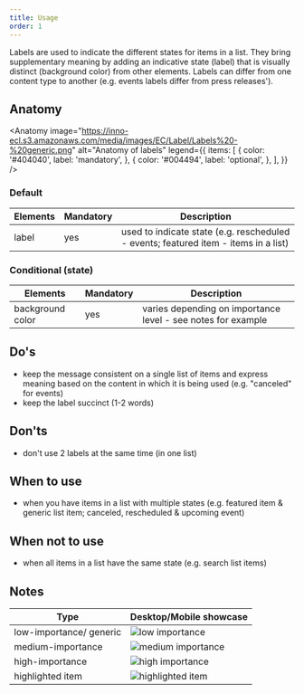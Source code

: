 ```yaml
---
title: Usage
order: 1
---
```



<Paragraph size="lead">
  Labels are used to indicate the different states for items in a list. They
  bring supplementary meaning by adding an indicative state (label) that is
  visually distinct (background color) from other elements. Labels can differ
  from one content type to another (e.g. events labels differ from press
  releases').
</Paragraph>

## Anatomy

<Anatomy
  image="https://inno-ecl.s3.amazonaws.com/media/images/EC/Label/Labels%20-%20generic.png"
  alt="Anatomy of labels"
  legend={{
    items: [
      {
        color: '#404040',
        label: 'mandatory',
      },
      {
        color: '#004494',
        label: 'optional',
      },
    ],
  }}
/>

### Default

| Elements | Mandatory | Description                                                                         |
| -------- | --------- | ----------------------------------------------------------------------------------- |
| label    | yes       | used to indicate state (e.g. rescheduled - events; featured item - items in a list) |

### Conditional (state)

| Elements         | Mandatory | Description                                                  |
| ---------------- | --------- | ------------------------------------------------------------ |
| background color | yes       | varies depending on importance level - see notes for example |

## Do's

- keep the message consistent on a single list of items and express meaning based on the content in which it is being used (e.g. "canceled" for events)
- keep the label succinct (1-2 words)

## Don'ts

- don't use 2 labels at the same time (in one list)

## When to use

- when you have items in a list with multiple states (e.g. featured item & generic list item; canceled, rescheduled & upcoming event)

## When not to use

- when all items in a list have the same state (e.g. search list items)

## Notes

| Type                    | Desktop/Mobile showcase                                                                                |
| ----------------------- | ------------------------------------------------------------------------------------------------------ |
| low-importance/ generic | ![low importance](https://inno-ecl.s3.amazonaws.com/media/images/EC/Label/Label%20-%20Low.jpg)         |
| medium-importance       | ![medium importance](https://inno-ecl.s3.amazonaws.com/media/images/EC/Label/Label%20-%20Medium.jpg)   |
| high-importance         | ![high importance](https://inno-ecl.s3.amazonaws.com/media/images/EC/Label/Label%20-%20High.jpg)       |
| highlighted item        | ![highlighted item](https://inno-ecl.s3.amazonaws.com/media/images/EC/Label/Label%20-%20Highlight.png) |
